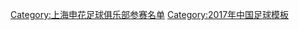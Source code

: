 {{Football squad with groups
|name=2017年中超分类名单上海绿地申花
|bgcolor=#0030A0
|bordercolor=#60C0F8
|textcolor=red
|title=[[上海绿地申花足球俱乐部|<span style="color:red">上海绿地申花</span>]] — [[2017年中国足球超级联赛|<span style="color:red">2017年</span>]][[中国足球超级联赛|<span style="color:red">中超联赛第 11 名</span>]]、[[2017年中国足协杯|<span style="color:red">足协杯冠军</span>]]
|group1=全年参赛球员
|list1=<div>
{{football squad2 player|no=2|name=[[熊飞 (足球运动员)|熊飞]]}}
{{football squad2 player|no=3|name=[[李建滨]]}}
{{football squad2 player|no=4|name={{flagicon|KOR}} [[金基熙]]}}
{{football squad2 player|no=5|name=[[王寿挺]]}}
{{football squad2 player|no=6|name=[[栗鹏]]}}
{{football squad2 player|no=7|name=[[毛剑卿]]}}
{{football squad2 player|no=8|name=[[张璐 (足球运动员)|张璐]]}}
{{football squad2 player|no=10|name={{flagicon|COL}} [[吉奥瓦尼·莫雷诺|-{zh-hans:莫雷诺;zh-hk:莫連奴}-]]}}
{{football squad2 player|no=11|name=[[吕征]]}}
{{football squad2 player|no=13|name={{flagicon|COL}} [[弗雷迪·瓜林|-{zh-hans:瓜林;zh-hk:古亞連}-]]}}
{{football squad2 player|no=15|name=[[朱建荣]]}}
{{football squad2 player|no=16|name=[[李运秋]]}}
{{football squad2 player|no=17|name={{flagicon|NGR}} {{flagicon|ITA}} [[奥巴费米·马丁斯|-{zh-hans:马丁斯;zh-hk:馬田斯}-]]}}
{{football squad2 player|no=21|name=[[沈俊]]}}
{{football squad2 player|no=22|name=[[邱盛炯]]}}
{{football squad2 player|no=23|name=[[柏佳骏]]}}
{{football squad2 player|no=25|name=[[王林 (足球运动员)|王林]]}}
{{football squad2 player|no=26|name=[[秦升]]}}
{{football squad2 player|no=27|name=[[李帅 (1982年)|李帅]]}}
{{football squad2 player|no=28|name=[[曹赟定]]}}
{{football squad2 player|no=29|name={{link-en|徐骏敏|Xu Junmin}}}}
{{football squad2 player|no=30|name=[[陶金 (足球运动员)|陶金]]}}
{{football squad2 player|no=31|name=[[王伟 (足球运动员)|王伟]]}}
{{football squad2 player|no=32|name={{flagicon|ARG}} [[卡洛斯·特维斯|-{zh-hans:特维斯;zh-hk:泰維斯}-]]}}
{{football squad2 player|no=34|name=[[毕津浩]]}}
{{football squad2 player|no=35|name={{le|吕品|Lü Pin}}}}
{{football squad2 player|no=36|name=[[刘若钒]]}}
{{football squad2 player|no=37|name=[[孙世林 (足球运动员)|孙世林]]}}
{{football squad2 player|no=38|name={{le|陈涛 (1995年)|Chen Tao (footballer, born 1995)|陈涛}}}}
{{football squad2 player|no=39|name=[[丛震]]}}
</div>
|group2=夏季转入球员
|list2=<div>
{{football squad2 player|no=12|name=[[陈钊]]}}
{{football squad2 player|no=33|name=[[刘嘉伟]]}}
</div>
|group3=夏季转出球员
|list3=<div>
{{football squad2 player|no=20|name=[[王赟]]}}
</div>
|group4=主教练
|list4={{flagicon|URU}} {{flagicon|ESP}} [[古斯塔沃·普耶|-{zh-hans:波耶特;zh-hk:普耶}-]]（至第 24 轮）；[[吴金贵]]（代理）
}}<noinclude>
{{DEFAULTSORT:Shanghai Greenland Shenhua F.C. Squad 2017}}
[[Category:上海申花足球俱乐部参赛名单]]
[[Category:2017年中国足球模板]]
</noinclude>
